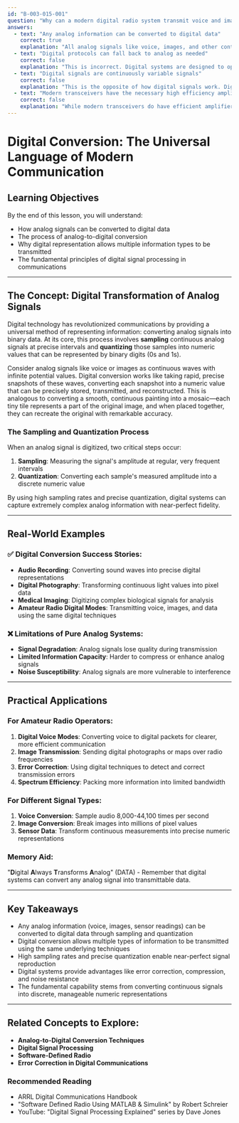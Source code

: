 ```yaml
---
id: "B-003-015-001"
question: "Why can a modern digital radio system transmit voice and images, not just data?"
answers:
  - text: "Any analog information can be converted to digital data"
    correct: true
    explanation: "All analog signals like voice, images, and other continuous signals can be digitized through a process called analog-to-digital conversion (ADC). By sampling the analog signal at precise intervals and converting each sample into a binary numeric representation, complex analog information can be transformed into digital data that can be processed, transmitted, and reconstructed with high fidelity."
  - text: "Digital protocols can fall back to analog as needed"
    correct: false
    explanation: "This is incorrect. Digital systems are designed to operate purely in digital mode and do not typically have built-in analog fallback mechanisms. Digital radios convert analog signals to digital data at the source and reconstruct them at the destination, maintaining a fully digital signal path throughout transmission."
  - text: "Digital signals are continuously variable signals"
    correct: false
    explanation: "This is the opposite of how digital signals work. Digital signals are discrete, binary representations (0s and 1s) that represent sampled values, not continuously variable signals. Analog signals are continuously variable, while digital signals are quantized into specific discrete levels."
  - text: "Modern transceivers have the necessary high efficiency amplifiers"
    correct: false
    explanation: "While modern transceivers do have efficient amplifiers, this is not the fundamental reason digital systems can transmit multiple types of information. The ability to transmit voice and images stems from digital conversion techniques, not amplifier characteristics."
---
```


# Digital Conversion: The Universal Language of Modern Communication

## Learning Objectives
By the end of this lesson, you will understand:
- How analog signals can be converted to digital data
- The process of analog-to-digital conversion
- Why digital representation allows multiple information types to be transmitted
- The fundamental principles of digital signal processing in communications

---

## The Concept: Digital Transformation of Analog Signals

Digital technology has revolutionized communications by providing a universal method of representing information: converting analog signals into binary data. At its core, this process involves **sampling** continuous analog signals at precise intervals and **quantizing** those samples into numeric values that can be represented by binary digits (0s and 1s).

Consider analog signals like voice or images as continuous waves with infinite potential values. Digital conversion works like taking rapid, precise snapshots of these waves, converting each snapshot into a numeric value that can be precisely stored, transmitted, and reconstructed. This is analogous to converting a smooth, continuous painting into a mosaic—each tiny tile represents a part of the original image, and when placed together, they can recreate the original with remarkable accuracy.

### The Sampling and Quantization Process

When an analog signal is digitized, two critical steps occur:
1. **Sampling**: Measuring the signal's amplitude at regular, very frequent intervals
2. **Quantization**: Converting each sample's measured amplitude into a discrete numeric value

By using high sampling rates and precise quantization, digital systems can capture extremely complex analog information with near-perfect fidelity.

---

## Real-World Examples

### ✅ Digital Conversion Success Stories:
- **Audio Recording**: Converting sound waves into precise digital representations
- **Digital Photography**: Transforming continuous light values into pixel data
- **Medical Imaging**: Digitizing complex biological signals for analysis
- **Amateur Radio Digital Modes**: Transmitting voice, images, and data using the same digital techniques

### ❌ Limitations of Pure Analog Systems:
- **Signal Degradation**: Analog signals lose quality during transmission
- **Limited Information Capacity**: Harder to compress or enhance analog signals
- **Noise Susceptibility**: Analog signals are more vulnerable to interference

---

## Practical Applications

### For Amateur Radio Operators:
1. **Digital Voice Modes**: Converting voice to digital packets for clearer, more efficient communication
2. **Image Transmission**: Sending digital photographs or maps over radio frequencies
3. **Error Correction**: Using digital techniques to detect and correct transmission errors
4. **Spectrum Efficiency**: Packing more information into limited bandwidth

### For Different Signal Types:
1. **Voice Conversion**: Sample audio 8,000-44,100 times per second
2. **Image Conversion**: Break images into millions of pixel values
3. **Sensor Data**: Transform continuous measurements into precise numeric representations

### Memory Aid:
"**D**igital **A**lways **T**ransforms **A**nalog" (DATA) - Remember that digital systems can convert any analog signal into transmittable data.

---

## Key Takeaways

- Any analog information (voice, images, sensor readings) can be converted to digital data through sampling and quantization
- Digital conversion allows multiple types of information to be transmitted using the same underlying techniques
- High sampling rates and precise quantization enable near-perfect signal reproduction
- Digital systems provide advantages like error correction, compression, and noise resistance
- The fundamental capability stems from converting continuous signals into discrete, manageable numeric representations

---

## Related Concepts to Explore:
- **Analog-to-Digital Conversion Techniques**
- **Digital Signal Processing**
- **Software-Defined Radio**
- **Error Correction in Digital Communications**

### Recommended Reading
- ARRL Digital Communications Handbook
- "Software Defined Radio Using MATLAB & Simulink" by Robert Schreier
- YouTube: "Digital Signal Processing Explained" series by Dave Jones